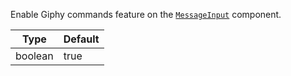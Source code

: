 Enable Giphy commands feature on the [`MessageInput`](../../../../ui-components/message_input.mdx) component.

| Type    | Default |
| ------- | ------- |
| boolean | true    |
